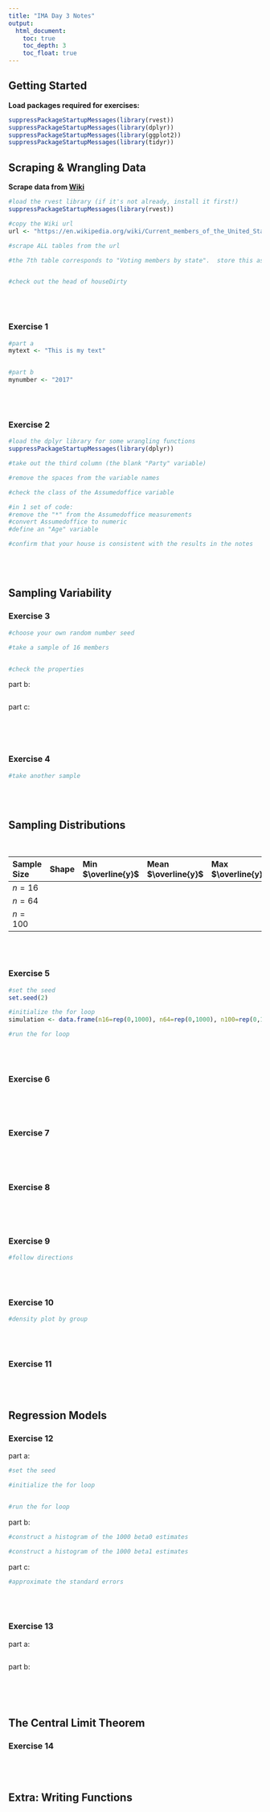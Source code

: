 ```yaml
---
title: "IMA Day 3 Notes"
output:
  html_document:
    toc: true
    toc_depth: 3
    toc_float: true
---
```





## Getting Started

**Load packages required for exercises:**

```r
suppressPackageStartupMessages(library(rvest))
suppressPackageStartupMessages(library(dplyr))
suppressPackageStartupMessages(library(ggplot2))
suppressPackageStartupMessages(library(tidyr))
```


## Scraping & Wrangling Data {-}

**Scrape data from [Wiki](https://en.wikipedia.org/wiki/Current_members_of_the_United_States_House_of_Representatives)**

```r
#load the rvest library (if it's not already, install it first!)
suppressPackageStartupMessages(library(rvest))

#copy the Wiki url
url <- "https://en.wikipedia.org/wiki/Current_members_of_the_United_States_House_of_Representatives"

#scrape ALL tables from the url

#the 7th table corresponds to "Voting members by state".  store this as "houseDirty"


#check out the head of houseDirty

```


<br>
<br>

### Exercise 1

```r
#part a
mytext <- "This is my text"


#part b
mynumber <- "2017"

```

<br>
<br>

### Exercise 2

```r
#load the dplyr library for some wrangling functions
suppressPackageStartupMessages(library(dplyr))

#take out the third column (the blank "Party" variable)

#remove the spaces from the variable names

#check the class of the Assumedoffice variable 

#in 1 set of code: 
#remove the "*" from the Assumedoffice measurements
#convert Assumedoffice to numeric
#define an "Age" variable

#confirm that your house is consistent with the results in the notes

```

<br>
<br>

## Sampling Variability


### Exercise 3

```r
#choose your own random number seed

#take a sample of 16 members


#check the properties

```


part b:
```r


```    

part c:
```r

```




<br>
<br>

### Exercise 4

```r
#take another sample

```




<br>
<br>


## Sampling Distributions



<br>

Sample Size   Shape         Min $\overline{y}$  Mean $\overline{y}$   Max $\overline{y}$  St Dev of $\overline{y}$ 
------------- ------------- ------------------- --------------------- ------------------- --------------------------
$n = 16$
$n = 64$
$n = 100$



<br>
<br>

### Exercise 5

```r
#set the seed
set.seed(2)

#initialize the for loop
simulation <- data.frame(n16=rep(0,1000), n64=rep(0,1000), n100=rep(0,1000))

#run the for loop

```   


<br>
<br>

### Exercise 6

```r

```


    


<br>
<br>

### Exercise 7

```r

```


<br>
<br>

### Exercise 8

```r

```


<br>
<br>

### Exercise 9

```r
#follow directions

```


<br>
<br>

### Exercise 10

```r
#density plot by group

```


<br>
<br>

### Exercise 11





<br>
<br>


## Regression Models

### Exercise 12

part a:
```r
#set the seed

#initialize the for loop


#run the for loop

```
    
part b:

```r
#construct a histogram of the 1000 beta0 estimates

#construct a histogram of the 1000 beta1 estimates

```

part c:
```r
#approximate the standard errors

```


<br>
<br>

### Exercise 13

part a:
```r

```

part b:
```r

```


    
    

    
    

<br>
<br>


## The Central Limit Theorem

### Exercise 14



<br>
<br>


## Extra: Writing Functions






<br>
<br>
<br>


